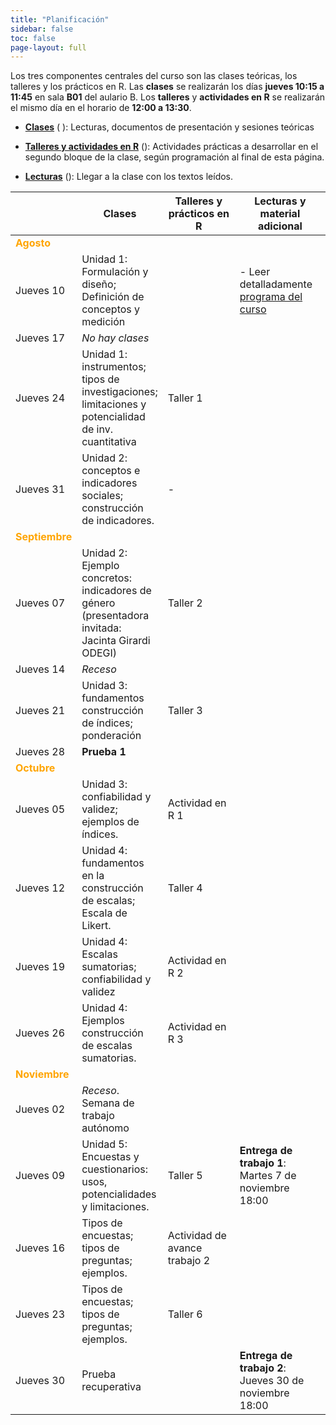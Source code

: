 ```yaml
---
title: "Planificación"
sidebar: false
toc: false
page-layout: full
---
```


Los tres componentes centrales del curso son las clases teóricas, los talleres y los prácticos en R. Las **clases** se realizarán los días **jueves 10:15 a 11:45** en sala **B01** del aulario B. Los **talleres** y **actividades en R** se realizarán el mismo día en el horario de **12:00 a 13:30**.


- [**Clases**]() (<i class="fas fa-chalkboard-teacher"></i> ): Lecturas, documentos de presentación y sesiones teóricas

- [**Talleres y actividades en R**]() (<i class="fas fa-user-edit"></i>): Actividades prácticas a desarrollar en el segundo bloque de la clase, según programación al final de esta página.

- [**Lecturas**]() (<i class="fas fa-book-reader"></i>): Llegar a la clase con los textos leídos.



| |<i class="fas fa-chalkboard-teacher"></i>  Clases  |  <i class="fas fa-user-edit"></i>  Talleres y prácticos en R | <i class="fas fa-book-reader"></i> Lecturas y material adicional
-----|----|-----------|-----------
<font color="orange"> **Agosto** </font> |   |   |
Jueves 10 | Unidad 1: Formulación y diseño; Definición de conceptos y medición|  | - Leer detalladamente [programa del curso](syllabus.html)
Jueves 17 | *No hay clases* | | 
Jueves 24 | Unidad 1: instrumentos; tipos de investigaciones; limitaciones y potencialidad de inv. cuantitativa  | Taller 1 | 
Jueves 31 | Unidad 2: conceptos e indicadores sociales; construcción de indicadores.  | -  | 
<font color="orange"> **Septiembre** </font> |   |   |
Jueves 07 | Unidad 2: Ejemplo concretos: indicadores de género (presentadora invitada: Jacinta Girardi ODEGI) | Taller 2  |
Jueves 14 | *Receso*  |   |
Jueves 21 | Unidad 3: fundamentos construcción de índices; ponderación | Taller 3 |
Jueves 28 | **Prueba 1** |   |
<font color="orange"> **Octubre** </font> |   |   |
Jueves 05 | Unidad 3: confiabilidad y validez; ejemplos de índices.  | Actividad en R 1 |
Jueves 12 | Unidad 4: fundamentos en la construcción de escalas; Escala de Likert. | Taller 4  | 
Jueves 19 | Unidad 4: Escalas sumatorias; confiabilidad y validez | Actividad en R 2  | 
Jueves 26 | Unidad 4: Ejemplos construcción de escalas sumatorias. | Actividad en R 3  |
<font color="orange"> **Noviembre** </font> |   |   |
Jueves 02 | *Receso*. Semana de trabajo autónomo | |  |
Jueves 09 | Unidad 5: Encuestas y cuestionarios: usos, potencialidades y limitaciones.  | Taller 5  | **Entrega de trabajo 1**: Martes 7 de noviembre 18:00
Jueves 16 | Tipos de encuestas; tipos de preguntas; ejemplos.  | Actividad de avance trabajo 2  | 
Jueves 23 | Tipos de encuestas; tipos de preguntas; ejemplos.  |  Taller 6 | 
Jueves 30 | Prueba recuperativa   |   | **Entrega de trabajo 2**: Jueves 30 de noviembre 18:00

